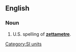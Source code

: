 ==English==

===Noun===
{{en-noun}}

# {{US}} U.S. spelling of '''[[zettametre]]'''.
<!--Put translations, etc, at "zettametre"-->

[[Category:SI units]]